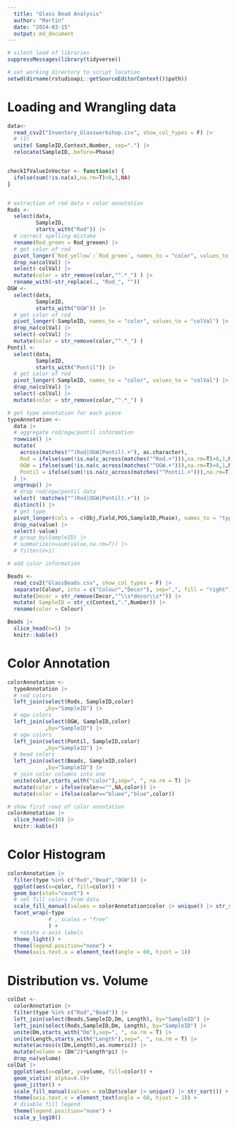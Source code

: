 ```yaml
---
  title: "Glass Bead Analysis"
  author: "Martin"
  date: "2024-03-15"
  output: md_document
---
```



```r
# silent load of libraries
suppressMessages(library(tidyverse))

# set working directory to script location
setwd(dirname(rstudioapi::getSourceEditorContext()$path))

```
# Loading and Wrangling data

```r
data<-
  read_csv2("Inventory_Glassworkshop.csv", show_col_types = F) |>
  # (1)
  unite( SampleID,Context,Number, sep=".") |>
  relocate(SampleID,.before=Phase)


checkIfValueInVector <- function(x) {
  ifelse(sum(!is.na(x),na.rm=T)>0,1,NA)
}


# extraction of rod data + color annotation
Rods <-
  select(data,
         SampleID,
         starts_with("Rod")) |>
  # correct spelling mistake
  rename(Rod_green = Rod_greeen) |>
  # get color of rod
  pivot_longer(`Rod_yellow`:`Rod_green`, names_to = "color", values_to = "colVal") |>
  drop_na(colVal) |>
  select(-colVal) |>
  mutate(color = str_remove(color,"^.*_") ) |>
  rename_with(~str_replace(., "Rod_", ""))
OGW <-
  select(data,
         SampleID,
         starts_with("OGW")) |>
  # get color of rod
  pivot_longer(-SampleID, names_to = "color", values_to = "colVal") |>
  drop_na(colVal) |>
  select(-colVal) |>
  mutate(color = str_remove(color,"^.*_") )
Pontil <-
  select(data,
         SampleID,
         starts_with("Pontil")) |>
  # get color of rod
  pivot_longer(-SampleID, names_to = "color", values_to = "colVal") |>
  drop_na(colVal) |>
  select(-colVal) |>
  mutate(color = str_remove(color,"^.*_") )

# get type annotation for each piece
typeAnnotation <-
  data |>
  # aggregate rod/ogw/pontil information
  rowwise() |>
  mutate(
    across(matches("^(Rod|OGW|Pontil).+"), as.character),
    Rod = ifelse(sum(!is.na(c_across(matches("^Rod.+"))),na.rm=T)>0,1,NA),
    OGW = ifelse(sum(!is.na(c_across(matches("^OGW.+"))),na.rm=T)>0,1,NA),
    Pontil = ifelse(sum(!is.na(c_across(matches("^Pontil.+"))),na.rm=T)>0,1,NA)
  ) |>
  ungroup() |>
  # drop rod/ogw/pontil data
  select( !matches("^(Rod|OGW|Pontil).+")) |>
  distinct() |>
  # get type
  pivot_longer(cols = -c(Obj,Field,POS,SampleID,Phase), names_to = "type", values_to = "value")|>
  drop_na(value) |>
  select(-value)
  # group_by(SampleID) |>
  # summarize(n=sum(value,na.rm=T)) |>
  # filter(n>1)

# add color information

Beads <-
  read_csv2("GlassBeads.csv", show_col_types = F) |>
  separate(Colour, into = c("Colour","Decor"), sep=",", fill = "right") |>
  mutate(Decor = str_remove(Decor,"^\\s*decor\\s*")) |>
  mutate( SampleID = str_c(Context,".",Number)) |>
  rename(color = Colour)

Beads |> 
  slice_head(n=5) |> 
  knitr::kable()

```

# Color Annotation

```r

colorAnnotation <-
  typeAnnotation |>
  # rod colors
  left_join(select(Rods, SampleID,color)
            ,by="SampleID") |>
  # ogw colors
  left_join(select(OGW, SampleID,color)
            ,by="SampleID") |>
  # ogw colors
  left_join(select(Pontil, SampleID,color)
            ,by="SampleID") |>
  # bead colors
  left_join(select(Beads, SampleID,color)
            ,by="SampleID") |>
  # join color columns into one
  unite(color,starts_with("color"),sep=", ", na.rm = T) |>
  mutate(color = ifelse(color=="",NA,color)) |>
  mutate(color = ifelse(color=="bluee","blue",color))

# show first rows of color annotation
colorAnnotation |> 
  slice_head(n=10) |> 
  knitr::kable()

```

# Color Histogram

```r

colorAnnotation |>
  filter(type %in% c("Rod","Bead","OGW")) |>
  ggplot(aes(x=color, fill=color)) +
  geom_bar(stat="count") +
  # set fill colors from data
  scale_fill_manual(values = colorAnnotation$color |> unique() |> str_sort()) +
  facet_wrap(~type
             # , scales = "free"
             ) +
  # rotate x-axis labels
  theme_light() +
  theme(legend.position="none") +
  theme(axis.text.x = element_text(angle = 60, hjust = 1))
```

# Distribution vs. Volume

```r
colDat <-
  colorAnnotation |>
  filter(type %in% c("Rod","Bead")) |>
  left_join(select(Beads,SampleID,Dm, Length), by="SampleID") |>
  left_join(select(Rods,SampleID,Dm, Length), by="SampleID") |>
  unite(Dm,starts_with("Dm"),sep=", ", na.rm = T) |>
  unite(Length,starts_with("Length"),sep=", ", na.rm = T) |>
  mutate(across(c(Dm,Length),as.numeric)) |>
  mutate(volume = (Dm^2)*Length*pi) |>
  drop_na(volume)
colDat |>
  ggplot(aes(x=color, y=volume, fill=color)) +
  geom_violin( alpha=0.5)+
  geom_jitter() +
  scale_fill_manual(values = colDat$color |> unique() |> str_sort()) +
  theme(axis.text.x = element_text(angle = 60, hjust = 1)) +
  # disable fill legend
  theme(legend.position="none") +
  scale_y_log10()
```

